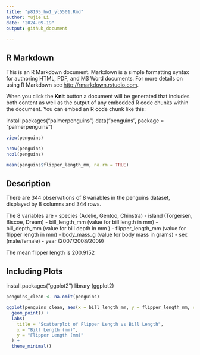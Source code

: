 ```yaml
---
title: "p8105_hw1_yl5501.Rmd"
author: Yujie Li
date: "2024-09-19"
output: github_document

---
```



## R Markdown

This is an R Markdown document. Markdown is a simple formatting syntax for authoring HTML, PDF, and MS Word documents. For more details on using R Markdown see <http://rmarkdown.rstudio.com>.

When you click the **Knit** button a document will be generated that includes both content as well as the output of any embedded R code chunks within the document. You can embed an R code chunk like this:



install.packages("palmerpenguins")
data("penguins", package = "palmerpenguins")

```r
view(penguins)
```

```r
nrow(penguins)
ncol(penguins)
```


```r
mean(penguins$flipper_length_mm, na.rm = TRUE)
```


## Description
There are 344 observations of 8 variables in the penguins dataset, displayed by 8 columns and 344 rows.

The 8 variables are
- species (Adelie, Gentoo, Chinstra)
- island (Torgersen, Biscoe, Dream)
- bill_length_mm (value for bill length in mm)
- bill_depth_mm (value for bill depth in mm )
- flipper_length_mm (value for flipper length in mm)
- body_mass_g (value for body mass in grams)
- sex (male/female)
- year (2007/2008/2009)

The mean flipper length is 200.9152 


## Including Plots
install.packages("ggplot2")
library (ggplot2)

```r
penguins_clean <- na.omit(penguins)

ggplot(penguins_clean, aes(x = bill_length_mm, y = flipper_length_mm, color = species)) +
  geom_point() +
  labs(
    title = "Scatterplot of Flipper Length vs Bill Length",
    x = "Bill Length (mm)",
    y = "Flipper Length (mm)"
  ) +
  theme_minimal()
```


